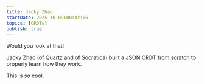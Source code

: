 ```yaml
---
title: Jacky Zhao
startDate: 2025-10-09T00:47:06
topics: [CRDTs]
publish: true
---
```


Would you look at that!

Jacky Zhao (of [Quartz](https://quartz.jzhao.xyz/) and of [Socratica](https://www.socratica.info/)) built a [JSON CRDT from scratch](https://jzhao.xyz/posts/bft-json-crdt) to properly learn how they work.

This is _so_ cool.  


